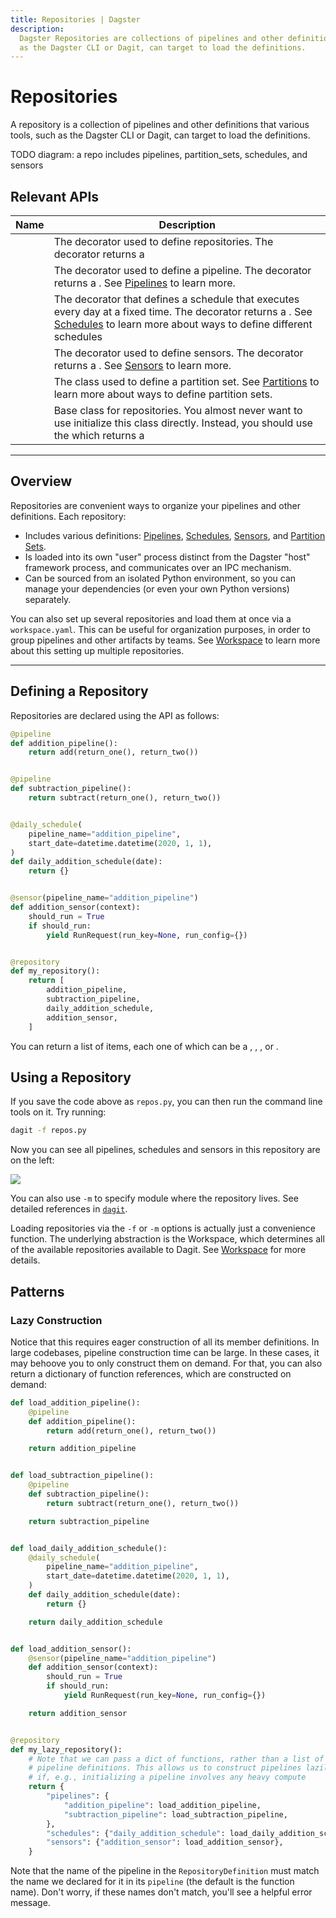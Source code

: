 ```yaml
---
title: Repositories | Dagster
description:
  Dagster Repositories are collections of pipelines and other definitions that various tools, such
  as the Dagster CLI or Dagit, can target to load the definitions.
---
```


# Repositories

A repository is a collection of pipelines and other definitions that various tools, such
as the Dagster CLI or Dagit, can target to load the definitions.

<div className="w-full h-48 bg-gray-50 flex items-center justify-center">
  TODO diagram: a repo includes pipelines, partition_sets, schedules, and
  sensors
</div>

## Relevant APIs

| Name                                                                    | Description                                                                                                                                                                                                                                                       |
| ----------------------------------------------------------------------- | ----------------------------------------------------------------------------------------------------------------------------------------------------------------------------------------------------------------------------------------------------------------- |
| <PyObject object="repository" decorator />                              | The decorator used to define repositories. The decorator returns a <PyObject object="RepositoryDefinition" />                                                                                                                                                     |
| <PyObject module="dagster" object="pipeline" displayText="@pipeline" /> | The decorator used to define a pipeline. The decorator returns a <PyObject object="PipelineDefinition" />. See [Pipelines](/concepts/solids-pipelines/solids-pipelines/) to learn more.                                                                           |
| <PyObject object="daily_schedule" decorator />                          | The decorator that defines a schedule that executes every day at a fixed time. The decorator returns a <PyObject object="ScheduleDefinition" />. See [Schedules](/concepts/partitions-schedules/schedules) to learn more about ways to define different schedules |
| <PyObject object="sensor" decorator />                                  | The decorator used to define sensors. The decorator returns a <PyObject object="SensorDefinition" />. See [Sensors](/concepts/partitions-schedules/sensors) to learn more.                                                                                        |
| <PyObject object="PartitionSetDefinition" />                            | The class used to define a partition set. See [Partitions](/concepts/partitions-schedules/partitions) to learn more about ways to define partition sets.                                                                                                          |
| <PyObject object="RepositoryDefinition" />                              | Base class for repositories. You almost never want to use initialize this class directly. Instead, you should use the <PyObject object="repository" decorator /> which returns a <PyObject object="RepositoryDefinition"  />                                      |

---

## Overview

Repositories are convenient ways to organize your pipelines and other definitions. Each repository:

- Includes various definitions: [Pipelines](/concepts/solids-pipelines/pipelines),
  [Schedules](/concepts/partitions-schedules/schedules), [Sensors](/concepts/partitions-schedules/sensors),
  and [Partition Sets](/concepts/partitions-schedules/partitions).
- Is loaded into its own "user" process distinct from the Dagster "host" framework process, and communicates over an IPC mechanism.
- Can be sourced from an isolated Python environment, so you can manage your dependencies (or even your own Python versions) separately.

You can also set up several repositories and load them at once via a `workspace.yaml`.
This can be useful for organization purposes, in order to group pipelines and other artifacts by teams.
See [Workspace](/concepts/repositories-workspaces/workspaces) to learn more about this setting up multiple repositories.

---

## Defining a Repository

Repositories are
declared using the <PyObject module="dagster" object="RepositoryDefinition" /> API as follows:

```python file=/concepts/repositories_workspaces/repository_definition.py startafter=start_repository_definition_marker_0 endbefore=end_repository_definition_marker_0
@pipeline
def addition_pipeline():
    return add(return_one(), return_two())


@pipeline
def subtraction_pipeline():
    return subtract(return_one(), return_two())


@daily_schedule(
    pipeline_name="addition_pipeline",
    start_date=datetime.datetime(2020, 1, 1),
)
def daily_addition_schedule(date):
    return {}


@sensor(pipeline_name="addition_pipeline")
def addition_sensor(context):
    should_run = True
    if should_run:
        yield RunRequest(run_key=None, run_config={})


@repository
def my_repository():
    return [
        addition_pipeline,
        subtraction_pipeline,
        daily_addition_schedule,
        addition_sensor,
    ]
```

You can return a list of items, each one of which can be
a <PyObject module="dagster" object="PipelineDefinition"/>, <PyObject module="dagster" object="ScheduleDefinition" />, <PyObject module="dagster" object="SensorDefinition" />, or <PyObject module="dagster" object="PartitionSetDefinition" />.

## Using a Repository

If you save the code above as `repos.py`, you can then run the command line tools on it. Try running:

```bash
dagit -f repos.py
```

Now you can see all pipelines, schedules and sensors in this repository are on the left:

<img src="/images/concepts/repo-dagit.png" />

You can also use `-m` to specify module where the repository lives. See detailed references
in [`dagit`](/\_apidocs/cli#dagit).

Loading repositories via the `-f` or `-m` options is actually just a convenience function. The
underlying abstraction is the Workspace, which determines all of the available repositories
available to Dagit. See [Workspace](/concepts/repositories-workspaces/workspaces) for more details.

<!-- Uncomment this section when we have examples -->

<!-- ## Examples

### First example

Some supporting text for the example

```python

    ...

```

### Second example

Some supporting text for the example

```python

    ...

``` -->

## Patterns

### <Check/> Lazy Construction

Notice that this requires eager construction of all its member definitions. In large codebases,
pipeline construction time can be large. In these cases, it may behoove you to only construct them
on demand. For that, you can also return a dictionary of function references, which are constructed
on demand:

```python file=/concepts/repositories_workspaces/lazy_repository_definition.py startafter=start_lazy_repository_definition_marker_0 endbefore=end_lazy_repository_definition_marker_0
def load_addition_pipeline():
    @pipeline
    def addition_pipeline():
        return add(return_one(), return_two())

    return addition_pipeline


def load_subtraction_pipeline():
    @pipeline
    def subtraction_pipeline():
        return subtract(return_one(), return_two())

    return subtraction_pipeline


def load_daily_addition_schedule():
    @daily_schedule(
        pipeline_name="addition_pipeline",
        start_date=datetime.datetime(2020, 1, 1),
    )
    def daily_addition_schedule(date):
        return {}

    return daily_addition_schedule


def load_addition_sensor():
    @sensor(pipeline_name="addition_pipeline")
    def addition_sensor(context):
        should_run = True
        if should_run:
            yield RunRequest(run_key=None, run_config={})

    return addition_sensor


@repository
def my_lazy_repository():
    # Note that we can pass a dict of functions, rather than a list of
    # pipeline definitions. This allows us to construct pipelines lazily,
    # if, e.g., initializing a pipeline involves any heavy compute
    return {
        "pipelines": {
            "addition_pipeline": load_addition_pipeline,
            "subtraction_pipeline": load_subtraction_pipeline,
        },
        "schedules": {"daily_addition_schedule": load_daily_addition_schedule},
        "sensors": {"addition_sensor": load_addition_sensor},
    }
```

Note that the name of the pipeline in the `RepositoryDefinition` must match the name we declared for
it in its `pipeline` (the default is the function name). Don't worry, if these names don't match,
you'll see a helpful error message.
